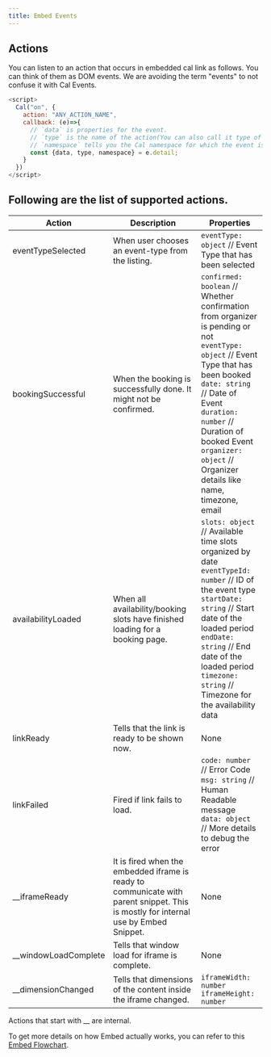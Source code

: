 ```yaml
---
title: Embed Events
---
```


## Actions

You can listen to an action that occurs in embedded cal link as follows. You can think of them as DOM events. We are avoiding the term "events" to not confuse it with Cal Events.

```js
<script>
  Cal("on", {
    action: "ANY_ACTION_NAME",
    callback: (e)=>{
      // `data` is properties for the event.
      // `type` is the name of the action(You can also call it type of the action.) This would be same as "ANY_ACTION_NAME" except when ANY_ACTION_NAME="*" which listens to all the events.
      // `namespace` tells you the Cal namespace for which the event is fired/
      const {data, type, namespace} = e.detail;
    }
  })
</script>
```

## Following are the list of supported actions.

| Action               | Description                                                                                           | Properties                                                                                                                       |
|----------------------|-------------------------------------------------------------------------------------------------------|-----------------------------------------------------------------------------------------------------------------------------------|
| eventTypeSelected    | When user chooses an event-type from the listing.                                                     | `eventType: object` // Event Type that has been selected                                                                         |
| bookingSuccessful    | When the booking is successfully done. It might not be confirmed.                                     | `confirmed: boolean` // Whether confirmation from organizer is pending or not <br /> `eventType: object` // Event Type that has been booked <br /> `date: string` // Date of Event <br /> `duration: number` // Duration of booked Event <br /> `organizer: object` // Organizer details like name, timezone, email |
| availabilityLoaded   | When all availability/booking slots have finished loading for a booking page.                        | `slots: object` // Available time slots organized by date <br /> `eventTypeId: number` // ID of the event type <br /> `startDate: string` // Start date of the loaded period <br /> `endDate: string` // End date of the loaded period <br /> `timezone: string` // Timezone for the availability data |
| linkReady            | Tells that the link is ready to be shown now.                                                         | None                                                                                                                             |
| linkFailed           | Fired if link fails to load.                                                                          | `code: number` // Error Code <br /> `msg: string` // Human Readable message <br /> `data: object` // More details to debug the error |
| __iframeReady        | It is fired when the embedded iframe is ready to communicate with parent snippet. This is mostly for internal use by Embed Snippet. | None                                                                                                                             |
| __windowLoadComplete | Tells that window load for iframe is complete.                                                        | None                                                                                                                             |
| __dimensionChanged   | Tells that dimensions of the content inside the iframe changed.                                       | `iframeWidth: number` <br /> `iframeHeight: number`                                                                           |


<Info>Actions that start with __ are internal.</Info>

To get more details on how Embed actually works, you can refer to this [Embed Flowchart](https://www.figma.com/file/zZ5oaUpg12Fuu5mGZrPlP5/Embed-Flowchart).
